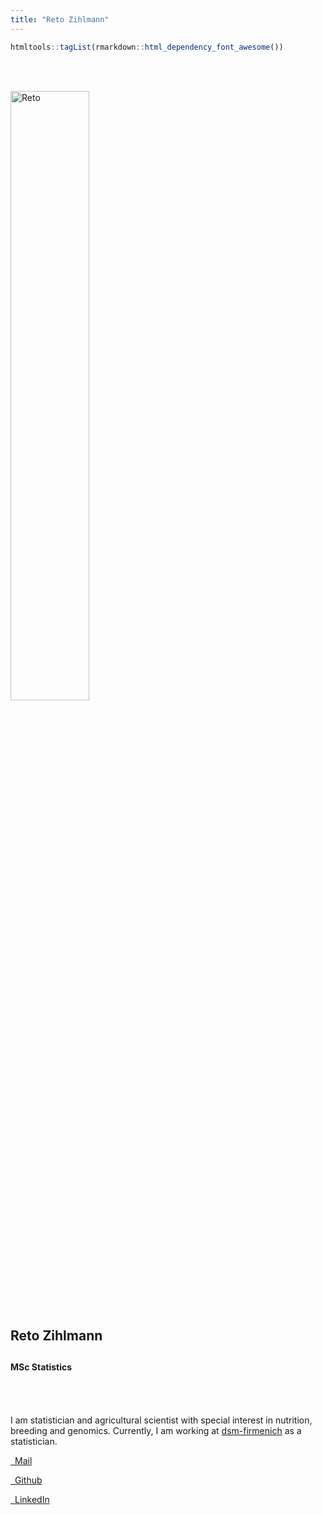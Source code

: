 ```yaml
---
title: "Reto Zihlmann"
---
```




```r
htmltools::tagList(rmarkdown::html_dependency_font_awesome())
```


<br>
<br>

<div class="column-left">
<img class="round" src = "img/newportrait.JPG" alt = "Reto" width = 50%>
<br>
<h2>Reto Zihlmann<h2>
<h4>MSc Statistics<h4>
</div>



<div class="column-right">

<br>
<br>

I am statistician and agricultural scientist with special interest in nutrition, breeding and genomics. Currently, I am working at [dsm-firmenich](https://www.dsm-firmenich.com/) as a statistician.
<br>

<a class="largelink" href="mailto:retozihlmann@outlook.com">
<p><i class="fa fa-envelope"></i>&ensp;Mail</p>
</a>

<a class="largelink" href="https://github.com/retodomax">
<p><i class="fa fa-github"></i>&ensp;Github</p>
</a>

<a class="largelink" href="https://www.linkedin.com/in/reto-zihlmann-271305160/">
<p><i class="fa fa-linkedin"></i>&ensp;LinkedIn</p>
</a>

</div>

